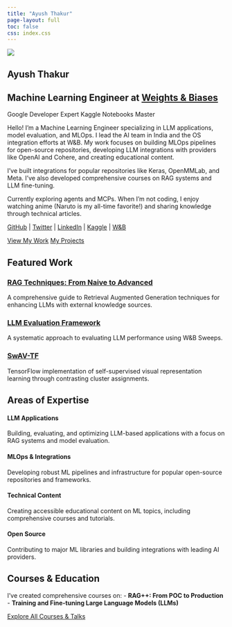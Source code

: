 ```yaml
---
title: "Ayush Thakur"
page-layout: full
toc: false
css: index.css
---
```


::: {.home-container}
::: {.profile-section}
::: {.profile-image}
![](profile.jpg)
:::

::: {.profile-content}
# Ayush Thakur {.profile-name}

## Machine Learning Engineer at [Weights & Biases](https://wandb.ai/){target="_blank"} {.profile-title}

::: {.profile-badges}
<span class="badge">Google Developer Expert</span>
<span class="badge">Kaggle Notebooks Master</span>
:::

::: {.profile-bio}
Hello! I'm a Machine Learning Engineer specializing in LLM applications, model evaluation, and MLOps. I lead the AI team in India and the OS integration efforts at W&B. My work focuses on building MLOps pipelines for open-source repositories, developing LLM integrations with providers like OpenAI and Cohere, and creating educational content.

I've built integrations for popular repositories like Keras, OpenMMLab, and Meta. I've also developed comprehensive courses on RAG systems and LLM fine-tuning.

Currently exploring agents and MCPs. When I'm not coding, I enjoy watching anime (Naruto is my all-time favorite!) and sharing knowledge through technical articles.
:::

::: {.profile-links}
[GitHub](https://github.com/ayulockin){target="_blank"} | 
[Twitter](https://x.com/ayushthakur0){target="_blank"} | 
[LinkedIn](https://www.linkedin.com/in/ayush-thakur-731914149/){target="_blank"} | 
[Kaggle](https://www.kaggle.com/ayuraj){target="_blank"} | 
[W&B](https://wandb.ai/ayush-thakur){target="_blank"}
:::

::: {.profile-buttons}
[View My Work](/authoring/){.btn .btn-primary role="button" target="_blank"}
[My Projects](/projects/){.btn .btn-secondary role="button" target="_blank"}
:::
:::
:::

::: {.highlights-section}
## Featured Work {.section-heading}

::: {.highlights-container}
::: {.highlight-card}
### [RAG Techniques: From Naive to Advanced](https://wandb.ai/site/articles/rag-techniques/){target="_blank"}
A comprehensive guide to Retrieval Augmented Generation techniques for enhancing LLMs with external knowledge sources.
:::

::: {.highlight-card}
### [LLM Evaluation Framework](https://github.com/ayulockin/llm-eval-sweep){target="_blank"}
A systematic approach to evaluating LLM performance using W&B Sweeps.
:::

::: {.highlight-card}
### [SwAV-TF](https://github.com/ayulockin/SwAV-TF){target="_blank"}
TensorFlow implementation of self-supervised visual representation learning through contrasting cluster assignments.
:::
:::
:::

::: {.expertise-section}
## Areas of Expertise {.section-heading}

::: {.expertise-grid}
::: {.expertise-item}
#### LLM Applications
Building, evaluating, and optimizing LLM-based applications with a focus on RAG systems and model evaluation.
:::

::: {.expertise-item}
#### MLOps & Integrations
Developing robust ML pipelines and infrastructure for popular open-source repositories and frameworks.
:::

::: {.expertise-item}
#### Technical Content
Creating accessible educational content on ML topics, including comprehensive courses and tutorials.
:::

::: {.expertise-item}
#### Open Source
Contributing to major ML libraries and building integrations with leading AI providers.
:::
:::
:::

::: {.courses-section}
## Courses & Education {.section-heading}

I've created comprehensive courses on:
- **RAG++: From POC to Production**
- **Training and Fine-tuning Large Language Models (LLMs)**

[Explore All Courses & Talks](/talks/){.explore-link target="_blank"}
:::
:::

